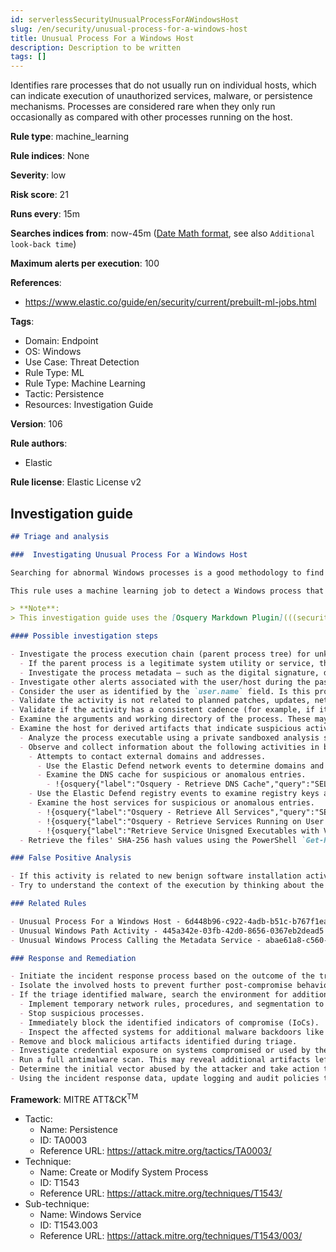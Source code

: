 ```yaml
---
id: serverlessSecurityUnusualProcessForAWindowsHost
slug: /en/security/unusual-process-for-a-windows-host
title: Unusual Process For a Windows Host
description: Description to be written
tags: []
---
```


<div id="unusual-process-for-a-windows-host"></div>

Identifies rare processes that do not usually run on individual hosts, which can indicate execution of unauthorized services, malware, or persistence mechanisms. Processes are considered rare when they only run occasionally as compared with other processes running on the host.

**Rule type**: machine_learning

**Rule indices**: None

**Severity**: low

**Risk score**: 21

**Runs every**: 15m

**Searches indices from**: now-45m ([Date Math format](((ref))/common-options.html#date-math), see also <DocLink id="serverlessSecurityRulesUiCreate" section="set-the-rules-schedule">`Additional look-back time`</DocLink>)

**Maximum alerts per execution**: 100

**References**:

* https://www.elastic.co/guide/en/security/current/prebuilt-ml-jobs.html

**Tags**:

* Domain: Endpoint
* OS: Windows
* Use Case: Threat Detection
* Rule Type: ML
* Rule Type: Machine Learning
* Tactic: Persistence
* Resources: Investigation Guide

**Version**: 106

**Rule authors**:

* Elastic

**Rule license**: Elastic License v2

## Investigation guide

```markdown
## Triage and analysis

###  Investigating Unusual Process For a Windows Host

Searching for abnormal Windows processes is a good methodology to find potentially malicious activity within a network. Understanding what is commonly run within an environment and developing baselines for legitimate activity can help uncover potential malware and suspicious behaviors.

This rule uses a machine learning job to detect a Windows process that is rare and unusual for an individual Windows host in your environment.

> **Note**:
> This investigation guide uses the [Osquery Markdown Plugin](((security-guide))/invest-guide-run-osquery.html) introduced in Elastic Stack version 8.5.0. Older Elastic Stack versions will display unrendered Markdown in this guide.

#### Possible investigation steps

- Investigate the process execution chain (parent process tree) for unknown processes. Examine their executable files for prevalence, whether they are located in expected locations, and if they are signed with valid digital signatures.
  - If the parent process is a legitimate system utility or service, this could be related to software updates or system management. If the parent process is something user-facing like an Office application, this process could be more suspicious.
  - Investigate the process metadata — such as the digital signature, directory, etc. — to obtain more context that can indicate whether the executable is associated with an expected software vendor or package.
- Investigate other alerts associated with the user/host during the past 48 hours.
- Consider the user as identified by the `user.name` field. Is this program part of an expected workflow for the user who ran this program on this host?
- Validate the activity is not related to planned patches, updates, network administrator activity, or legitimate software installations.
- Validate if the activity has a consistent cadence (for example, if it runs monthly or quarterly), as it could be part of a monthly or quarterly business process.
- Examine the arguments and working directory of the process. These may provide indications as to the source of the program or the nature of the tasks it is performing.
- Examine the host for derived artifacts that indicate suspicious activities:
  - Analyze the process executable using a private sandboxed analysis system.
  - Observe and collect information about the following activities in both the sandbox and the alert subject host:
    - Attempts to contact external domains and addresses.
      - Use the Elastic Defend network events to determine domains and addresses contacted by the subject process by filtering by the process' `process.entity_id`.
      - Examine the DNS cache for suspicious or anomalous entries.
        - !{osquery{"label":"Osquery - Retrieve DNS Cache","query":"SELECT * FROM dns_cache"}}
    - Use the Elastic Defend registry events to examine registry keys accessed, modified, or created by the related processes in the process tree.
    - Examine the host services for suspicious or anomalous entries.
      - !{osquery{"label":"Osquery - Retrieve All Services","query":"SELECT description, display_name, name, path, pid, service_type, start_type, status, user_account FROM services"}}
      - !{osquery{"label":"Osquery - Retrieve Services Running on User Accounts","query":"SELECT description, display_name, name, path, pid, service_type, start_type, status, user_account FROM services WHERE NOT (user_account LIKE '%LocalSystem' OR user_account LIKE '%LocalService' OR user_account LIKE '%NetworkService' OR user_account == null)"}}
      - !{osquery{"label":"Retrieve Service Unisgned Executables with Virustotal Link","query":"SELECT concat('https://www.virustotal.com/gui/file/', sha1) AS VtLink, name, description, start_type, status, pid, services.path FROM services JOIN authenticode ON services.path = authenticode.path OR services.module_path = authenticode.path JOIN hash ON services.path = hash.path WHERE authenticode.result != 'trusted'"}}
  - Retrieve the files' SHA-256 hash values using the PowerShell `Get-FileHash` cmdlet and search for the existence and reputation of the hashes in resources like VirusTotal, Hybrid-Analysis, CISCO Talos, Any.run, etc.

### False Positive Analysis

- If this activity is related to new benign software installation activity, consider adding exceptions — preferably with a combination of user and command line conditions.
- Try to understand the context of the execution by thinking about the user, machine, or business purpose. A small number of endpoints, such as servers with unique software, might appear unusual but satisfy a specific business need.

### Related Rules

- Unusual Process For a Windows Host - 6d448b96-c922-4adb-b51c-b767f1ea5b76
- Unusual Windows Path Activity - 445a342e-03fb-42d0-8656-0367eb2dead5
- Unusual Windows Process Calling the Metadata Service - abae61a8-c560-4dbd-acca-1e1438bff36b

### Response and Remediation

- Initiate the incident response process based on the outcome of the triage.
- Isolate the involved hosts to prevent further post-compromise behavior.
- If the triage identified malware, search the environment for additional compromised hosts.
  - Implement temporary network rules, procedures, and segmentation to contain the malware.
  - Stop suspicious processes.
  - Immediately block the identified indicators of compromise (IoCs).
  - Inspect the affected systems for additional malware backdoors like reverse shells, reverse proxies, or droppers that attackers could use to reinfect the system.
- Remove and block malicious artifacts identified during triage.
- Investigate credential exposure on systems compromised or used by the attacker to ensure all compromised accounts are identified. Reset passwords for these accounts and other potentially compromised credentials, such as email, business systems, and web services.
- Run a full antimalware scan. This may reveal additional artifacts left in the system, persistence mechanisms, and malware components.
- Determine the initial vector abused by the attacker and take action to prevent reinfection through the same vector.
- Using the incident response data, update logging and audit policies to improve the mean time to detect (MTTD) and the mean time to respond (MTTR).

```

**Framework**: MITRE ATT&CK<sup>TM</sup>

* Tactic:
    * Name: Persistence
    * ID: TA0003
    * Reference URL: https://attack.mitre.org/tactics/TA0003/
* Technique:
    * Name: Create or Modify System Process
    * ID: T1543
    * Reference URL: https://attack.mitre.org/techniques/T1543/
* Sub-technique:
    * Name: Windows Service
    * ID: T1543.003
    * Reference URL: https://attack.mitre.org/techniques/T1543/003/

